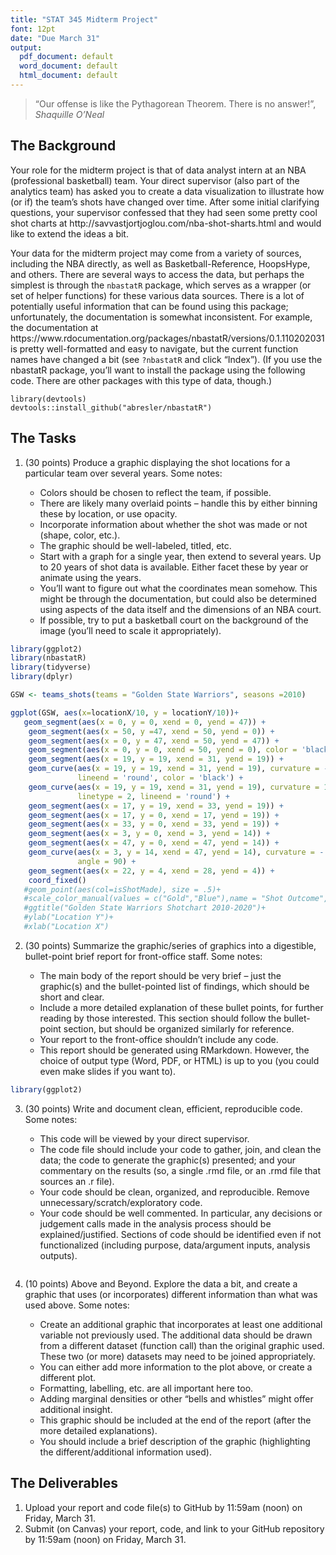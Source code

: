 ```yaml
---
title: "STAT 345 Midterm Project"
font: 12pt
date: "Due March 31"
output:
  pdf_document: default
  word_document: default
  html_document: default
---
```


> "Our offense is like the Pythagorean Theorem. There is no answer!", _Shaquille O'Neal_


## The Background

Your role for the midterm project is that of data analyst intern at an NBA (professional basketball) team. Your direct supervisor (also part of the analytics team) has asked you to create a data visualization to illustrate how (or if) the team's shots have changed over time. After some initial clarifying questions, your supervisor confessed that they had seen some pretty cool shot charts at http://savvastjortjoglou.com/nba-shot-sharts.html and would like to extend the ideas a bit. 

Your data for the midterm project may come from a variety of sources, including the NBA directly, as well as Basketball-Reference, HoopsHype, and others. There are several ways to access the data, but perhaps the simplest is through the `nbastatR` package, which serves as a wrapper (or set of helper functions) for these various data sources. There is a lot of potentially useful information that can be found using this package; unfortunately, the documentation is somewhat inconsistent. For example, the documentation at https://www.rdocumentation.org/packages/nbastatR/versions/0.1.110202031 is pretty well-formatted and easy to navigate, but the current function names have changed a bit (see `?nbastatR` and click "Index"). (If you use the nbastatR package, you'll want to install the package using the following code. There are other packages with this type of data, though.)

```
library(devtools)
devtools::install_github("abresler/nbastatR")
```

## The Tasks

1. (30 points) Produce a graphic displaying the shot locations for a particular team over several years. Some notes:

   - Colors should be chosen to reflect the team, if possible.
   - There are likely many overlaid points -- handle this by either binning these by location, or use opacity.
   - Incorporate information about whether the shot was made or not (shape, color, etc.).
   - The graphic should be well-labeled, titled, etc.
   - Start with a graph for a single year, then extend to several years. Up to 20 years of shot data is available. Either facet these by year or animate using the years.
   - You'll want to figure out what the coordinates mean somehow. This might be through the documentation, but could also be determined using aspects of the data itself and the dimensions of an NBA court.
    - If possible, try to put a basketball court on the background of the image (you'll need to scale it appropriately).
    
```R
library(ggplot2)
library(nbastatR)
library(tidyverse)
library(dplyr)

GSW <- teams_shots(teams = "Golden State Warriors", seasons =2010)

ggplot(GSW, aes(x=locationX/10, y = locationY/10))+
   geom_segment(aes(x = 0, y = 0, xend = 0, yend = 47)) +
    geom_segment(aes(x = 50, y =47, xend = 50, yend = 0)) +  
    geom_segment(aes(x = 0, y = 47, xend = 50, yend = 47)) + 
    geom_segment(aes(x = 0, y = 0, xend = 50, yend = 0), color = 'black') +
    geom_segment(aes(x = 19, y = 19, xend = 31, yend = 19)) +
    geom_curve(aes(x = 19, y = 19, xend = 31, yend = 19), curvature = -1,
               lineend = 'round', color = 'black') +
    geom_curve(aes(x = 19, y = 19, xend = 31, yend = 19), curvature = 1,
               linetype = 2, lineend = 'round') +
    geom_segment(aes(x = 17, y = 19, xend = 33, yend = 19)) + 
    geom_segment(aes(x = 17, y = 0, xend = 17, yend = 19)) +  
    geom_segment(aes(x = 33, y = 0, xend = 33, yend = 19)) + 
    geom_segment(aes(x = 3, y = 0, xend = 3, yend = 14)) +   
    geom_segment(aes(x = 47, y = 0, xend = 47, yend = 14)) + 
    geom_curve(aes(x = 3, y = 14, xend = 47, yend = 14), curvature = -.75,
               angle = 90) +
    geom_segment(aes(x = 22, y = 4, xend = 28, yend = 4)) +
    coord_fixed()
   #geom_point(aes(col=isShotMade), size = .5)+
   #scale_color_manual(values = c("Gold","Blue"),name = "Shot Outcome",labels = c("Miss","Make"))+
   #ggtitle("Golden State Warriors Shotchart 2010-2020")+
   #ylab("Location Y")+
   #xlab("Location X")
```
   
2. (30 points) Summarize the graphic/series of graphics into a digestible, bullet-point brief report for front-office staff. Some notes:

   - The main body of the report should be very brief -- just the graphic(s) and the bullet-pointed list of findings, which should be short and clear.
   - Include a more detailed explanation of these bullet points, for further reading by those interested. This section should follow the bullet-point section, but should be organized similarly for reference. 
   - Your report to the front-office shouldn't include any code.
   - This report should be generated using RMarkdown. However, the choice of output type (Word, PDF, or HTML) is up to you (you could even make slides if you want to). 
   
```R
library(ggplot2)

```
3. (30 points) Write and document clean, efficient, reproducible code. Some notes:

   - This code will be viewed by your direct supervisor.
   - The code file should include your code to gather, join, and clean the data; the code to generate the graphic(s) presented; and your commentary on the results (so, a single .rmd file, or an .rmd file that sources an .r file).
   - Your code should be clean, organized, and reproducible. Remove unnecessary/scratch/exploratory code.
   - Your code should be well commented. In particular, any decisions or judgement calls made in the analysis process should be explained/justified. Sections of code should be identified even if not functionalized (including purpose, data/argument inputs, analysis outputs).

```R

```
4. (10 points) Above and Beyond. Explore the data a bit, and create a graphic that uses (or incorporates) different information than what was used above. Some notes:

   - Create an additional graphic that incorporates at least one additional variable not previously used. The additional data should be drawn from a different dataset (function call) than the original graphic used. These two (or more) datasets may need to be joined appropriately.
   - You can either add more information to the plot above, or create a different plot. 
   - Formatting, labelling, etc. are all important here too.
   - Adding marginal densities or other "bells and whistles" might offer additional insight.
   - This graphic should be included at the end of the report (after the more detailed explanations). 
   - You should include a brief description of the graphic (highlighting the different/additional information used).

  
## The Deliverables

1. Upload your report and code file(s) to GitHub by 11:59am (noon) on Friday, March 31.
2. Submit (on Canvas) your report, code, and link to your GitHub repository by 11:59am (noon) on Friday, March 31.
  
  
  
  


